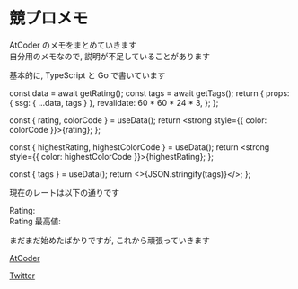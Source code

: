 # 競プロメモ

AtCoder のメモをまとめていきます  
自分用のメモなので, 説明が不足していることがあります

基本的に, TypeScript と Go で書いています


  const data = await getRating();
  const tags = await getTags();
  return {
    props: { ssg: { ...data, tags } },
    revalidate: 60 * 60 * 24 * 3,
  };
};

  const { rating, colorCode } = useData();
  return <strong style={{ color: colorCode }}>{rating}</strong>;
};

  const { highestRating, highestColorCode } = useData();
  return <strong style={{ color: highestColorCode }}>{highestRating}</strong>;
};

  const { tags } = useData();
  return <>{JSON.stringify(tags)}</>;
};

現在のレートは以下の通りです

Rating: <Rating />  
Rating 最高値: <HighestRating />

<Tags />

まだまだ始めたばかりですが, これから頑張っていきます

[AtCoder](https://atcoder.jp/users/hamao)

[Twitter](https://twitter.com/hamao_0820)
